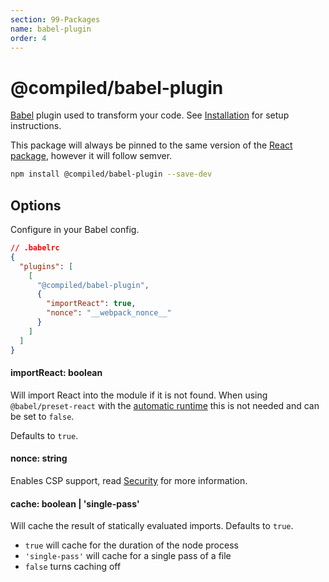 ```yaml
---
section: 99-Packages
name: babel-plugin
order: 4
---
```


# @compiled/babel-plugin

[Babel](https://babeljs.io) plugin used to transform your code.
See [Installation](/installation#babel) for setup instructions.

This package will always be pinned to the same version of the [React package](/pkg-react),
however it will follow semver.

```bash
npm install @compiled/babel-plugin --save-dev
```

## Options

Configure in your Babel config.

```json
// .babelrc
{
  "plugins": [
    [
      "@compiled/babel-plugin",
      {
        "importReact": true,
        "nonce": "__webpack_nonce__"
      }
    ]
  ]
}
```

#### importReact: boolean

Will import React into the module if it is not found.
When using `@babel/preset-react` with the [automatic runtime](https://babeljs.io/docs/en/babel-preset-react#react-automatic-runtime) this is not needed and can be set to `false`.

Defaults to `true`.

#### nonce: string

Enables CSP support,
read [Security](/security) for more information.

#### cache: boolean | 'single-pass'

Will cache the result of statically evaluated imports.
Defaults to `true`.

- `true` will cache for the duration of the node process
- `'single-pass'` will cache for a single pass of a file
- `false` turns caching off
